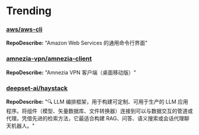 
# Trending

### [aws/aws-cli](https://github.com/aws/aws-cli)
**RepoDescribe:** "Amazon Web Services 的通用命令行界面"
  

### [amnezia-vpn/amnezia-client](https://github.com/amnezia-vpn/amnezia-client)
**RepoDescribe:** "Amnezia VPN 客户端（桌面移动版）"
  

### [deepset-ai/haystack](https://github.com/deepset-ai/haystack)
**RepoDescribe:** "🔍 LLM 编排框架，用于构建可定制、可用于生产的 LLM 应用程序。将组件（模型、矢量数据库、文件转换器）连接到可以与数据交互的管道或代理。凭借先进的检索方法，它最适合构建 RAG、问答、语义搜索或会话代理聊天机器人。"
  